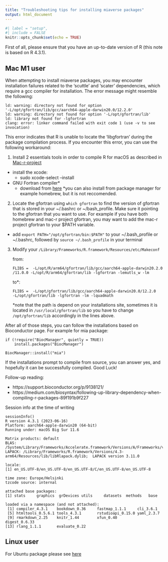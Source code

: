 ```yaml
---
title: "Troubleshooting tips for installing miaverse packages"
output: html_document
---
```


```r
#| label = "setup",
#| include = FALSE
knitr::opts_chunk$set(echo = TRUE)
```


First of all, please ensure that you have an up-to-date version of R
(this note is based on R 4.3.1).

## Mac M1 user

When attempting to install miaverse packages, you may encounter
installation failures related to the 'scuttle' and 'scater'
dependencies, which require a gcc compiler for installation. The error
message might resemble the following:

```
ld: warning: directory not found for option
'-L/opt/gfortran/lib/gcc/aarch64-apple-darwin20.0/12.2.0'
ld: warning: directory not found for option '-L/opt/gfortran/lib'
ld: library not found for -lgfortran
clang: error: linker command failed with exit code 1 (use -v to see
invocation)
```

This error indicates that R is unable to locate the 'libgfortran'
during the package compilation process. If you encounter this error,
you can use the following workaround:

1. Install 2 essentials tools in order to compile R for macOS as
described in [Mac-r-project](https://mac.r-project.org/tools/)

- install the xcode: 
	- sudo xcode-select --install
- GNU Fortran compiler*
	- download from
	[here](https://mac.r-project.org/tools/gfortran-12.2-universal.pkg)
	*you can also install from package manager for example homebrew,
	but it is not reccomended.
	
2. Locate the gfortran using `which gfortran` to find the version of
gfortran that is stored in your ~/.bashrc or ~/bash_profile. Make sure
it pointing to the gfortran that you want to use. For example if you
have both homebrew and mac-r project gfortran, you may want to add the
mac-r project gfortran to your $PATH variable.
    
- add `export PATH="/opt/gfortran/bin:$PATH"` to your ~/.bash_profile
or ~/.bashrc, followed by `source ~/.bash_profile` in your terminal

3. Modify your `/Library/Frameworks/R.framework/Resources/etc/Makeconf`
	
	from: 
	
	```
	FLIBS =  -L/opt/R/arm64/gfortran/lib/gcc/aarch64-apple-darwin20.2.0     /11.0.0 -L/opt/R/arm64/gfortran/lib -lgfortran -lemutls_w -lm
	```
	to*:
	
	```
	FLIBS =  -L/opt/gfortran/lib/gcc/aarch64-apple-darwin20.0/12.2.0       -L/opt/gfortran/lib -lgfortran -lm -lquadmath
	```
*note that the path is depend on your installations site, sometimes it
is located in `/usr/local/gfortran/lib` so you have to change
`/opt/gfortran/lib` accordingly in the lines above.

After all of those steps, you can follow the installations based on
Bioconductor page. For example for mia package:

```
if (!require("BiocManager", quietly = TRUE))
    install.packages("BiocManager")

BiocManager::install("mia")
```

If the installations prompt to compile from source, you can answer yes,
and hopefully it can be successfully compiled. Good Luck!

Follow-up reading:

- https://support.bioconductor.org/p/9138121/ 
- https://medium.com/biosyntax/following-up-library-dependency-when-compiling-r-packages-89f191b9f227


Session info at the time of writing

```
sessionInfo()
R version 4.3.1 (2023-06-16)
Platform: aarch64-apple-darwin20 (64-bit)
Running under: macOS Big Sur 11.6

Matrix products: default
BLAS:   /System/Library/Frameworks/Accelerate.framework/Versions/A/Frameworks/vecLib.framework/Versions/A/libBLAS.dylib 
LAPACK: /Library/Frameworks/R.framework/Versions/4.3-arm64/Resources/lib/libRlapack.dylib;  LAPACK version 3.11.0

locale:
[1] en_US.UTF-8/en_US.UTF-8/en_US.UTF-8/C/en_US.UTF-8/en_US.UTF-8

time zone: Europe/Helsinki
tzcode source: internal

attached base packages:
[1] stats     graphics  grDevices utils     datasets  methods   base     

loaded via a namespace (and not attached):
 [1] compiler_4.3.1    bookdown_0.36     fastmap_1.1.1     cli_3.6.1        
 [5] htmltools_0.5.6.1 tools_4.3.1       rstudioapi_0.15.0 yaml_2.3.7       
 [9] rmarkdown_2.25    knitr_1.44        xfun_0.40         digest_0.6.33    
[13] rlang_1.1.1       evaluate_0.22 
```


## Linux user


For Ubuntu package please see [here](https://packages.ubuntu.com/)


